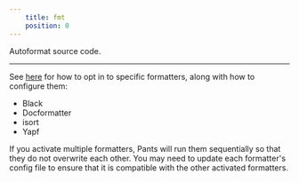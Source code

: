```yaml
---
    title: fmt
    position: 0
---
```


Autoformat source code.

---

See [here](../overview/linters-and-formatters.mdx) for how to opt in to specific formatters, along with how to configure them:

- Black
- Docformatter
- isort
- Yapf

If you activate multiple formatters, Pants will run them sequentially so that they do not overwrite each other. You may need to update each formatter's config file to ensure that it is compatible with the other activated formatters.
